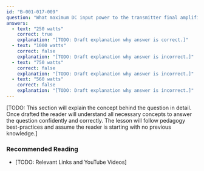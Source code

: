 ```yaml
---
id: "B-001-017-009"
question: "What maximum DC input power to the transmitter final amplifier stage, may be used by the holder of an Amateur Radio Operator Certificate with Basic Qualification?"
answers:
  - text: "250 watts"
    correct: true
    explanation: "[TODO: Draft explanation why answer is correct.]"
  - text: "1000 watts"
    correct: false
    explanation: "[TODO: Draft explanation why answer is incorrect.]"
  - text: "750 watts"
    correct: false
    explanation: "[TODO: Draft explanation why answer is incorrect.]"
  - text: "560 watts"
    correct: false
    explanation: "[TODO: Draft explanation why answer is incorrect.]"
---
```


[TODO: This section will explain the concept behind the question in detail. Once drafted the reader will understand all necessary concepts to answer the question confidently and correctly. The lesson will follow pedagogy best-practices and assume the reader is starting with no previous knowledge.]

### Recommended Reading

- [TODO: Relevant Links and YouTube Videos]

